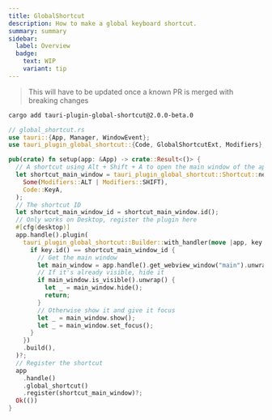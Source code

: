 ```yaml
---
title: GlobalShortcut
description: How to make a global keyboard shortcut.
summary: summary
sidebar:
  label: Overview
  badge:
    text: WIP
    variant: tip
---
```


> This will have to be updated once a known PR is merged with breaking changes

```bash
cargo add tauri-plugin-global-shortcut@2.0.0-beta.0
```

```rust
// global_shortcut.rs
use tauri::{App, Manager, WindowEvent};
use tauri_plugin_global_shortcut::{Code, GlobalShortcutExt, Modifiers};

pub(crate) fn setup(app: &App) -> crate::Result<()> {
  // A shortcut using Alt + Shift + A to open the main window of the app
  let shortcut_main_window = tauri_plugin_global_shortcut::Shortcut::new(
    Some(Modifiers::ALT | Modifiers::SHIFT),
    Code::KeyA,
  );
  // The shortcut ID
  let shortcut_main_window_id = shortcut_main_window.id();
  // Only works on Desktop, register the plugin here
  #[cfg(desktop)]
  app.handle().plugin(
    tauri_plugin_global_shortcut::Builder::with_handler(move |app, key| {
      if key.id() == shortcut_main_window_id {
        // Get the main window
        let main_window = app.handle().get_webview_window("main").unwrap();
        // If it's already visible, hide it
        if main_window.is_visible().unwrap() {
          let _ = main_window.hide();
          return;
        }
        // Otherwise show it and give it focus
        let _ = main_window.show();
        let _ = main_window.set_focus();
      }
    })
    .build(),
  )?;
  // Register the shortcut
  app
    .handle()
    .global_shortcut()
    .register(shortcut_main_window)?;
  Ok(())
}
```


<OverviewCards />
